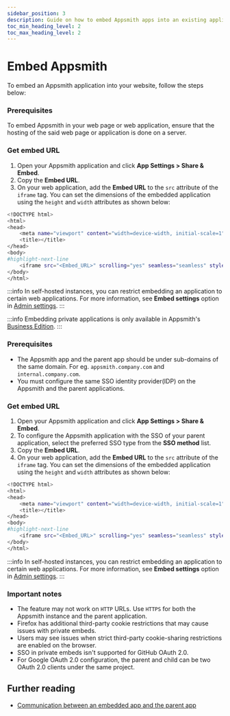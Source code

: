 ```yaml
---
sidebar_position: 3
description: Guide on how to embed Appsmith apps into an existing application
toc_min_heading_level: 2
toc_max_heading_level: 2
---
```



# Embed Appsmith

To embed an Appsmith application into your website, follow the steps below:

<Tabs queryString="public-app">
<TabItem label="Public application" value="public-application">

### Prerequisites

To embed Appsmith in your web page or web application, ensure that the hosting of the said web page or application is done on a server.

### Get embed URL

1. Open your Appsmith application and click **App Settings > Share & Embed**.
2. Copy the **Embed URL**.
3. On your web application, add the **Embed URL** to the `src` attribute of the `iframe` tag. You can set the dimensions of the embedded application using the `height` and `width` attributes as shown below:

```bash
<!DOCTYPE html>
<html>
<head>
    <meta name="viewport" content="width=device-width, initial-scale=1"
    <title></title>
</head>
<body>
#highlight-next-line
    <iframe src="<Embed_URL>" scrolling="yes" seamless="seamless" style="display:block; width:100%; height:100vh;"></iframe>
</body>
</html>
```
:::info
In self-hosted instances, you can restrict embedding an application to certain web applications. For more information, see **Embed settings** option in [Admin settings](/getting-started/setup/instance-configuration#configure-instance).
:::

</TabItem>
<TabItem label="Private application" value="private-application">

:::info
Embedding private applications is only available in Appsmith's [Business Edition](https://www.appsmith.com/pricing).
:::

<VideoEmbed host="youtube" videoId="Zoiy1tKcjzU" title="Embed Private Apps With SSO" caption="Embed Private Apps With SSO" />

### Prerequisites

* The Appsmith app and the parent app should be under sub-domains of the same domain. For eg. `appsmith.company.com` and `internal.company.com`.
* You must configure the same SSO identity provider(IDP) on the Appsmith and the parent applications.

### Get embed URL

1. Open your Appsmith application and click **App Settings > Share & Embed**.
2. To configure the Appsmith application with the SSO of your parent application, select the preferred SSO type from the **SSO method** list.
3. Copy the **Embed URL**.
3. On your web application, add the **Embed URL** to the `src` attribute of the `iframe` tag. You can set the dimensions of the embedded application using the `height` and `width` attributes as shown below:

```bash
<!DOCTYPE html>
<html>
<head>
    <meta name="viewport" content="width=device-width, initial-scale=1"
    <title></title>
</head>
<body>
#highlight-next-line
    <iframe src="<Embed_URL>" scrolling="yes" seamless="seamless" style="display:block; width:100%; height:100vh;"></iframe>
</body>
</html>
```
:::info
In self-hosted instances, you can restrict embedding an application to certain web applications. For more information, see **Embed settings** option in [Admin settings](/getting-started/setup/instance-configuration#configure-instance).
:::


### Important notes
* The feature may not work on `HTTP` URLs. Use `HTTPS` for both the Appsmith instance and the parent application.
* Firefox has additional third-party cookie restrictions that may cause issues with private embeds.
* Users may see issues when strict third-party cookie-sharing restrictions are enabled on the browser. 
* SSO in private embeds isn't supported for GitHub OAuth 2.0.
* For Google OAuth 2.0 configuration, the parent and child can be two OAuth 2.0 clients under the same project.

</TabItem>
</Tabs>

## Further reading
* [Communication between an embedded app and the parent app](/write-code/reference/widget-actions/post-message)
